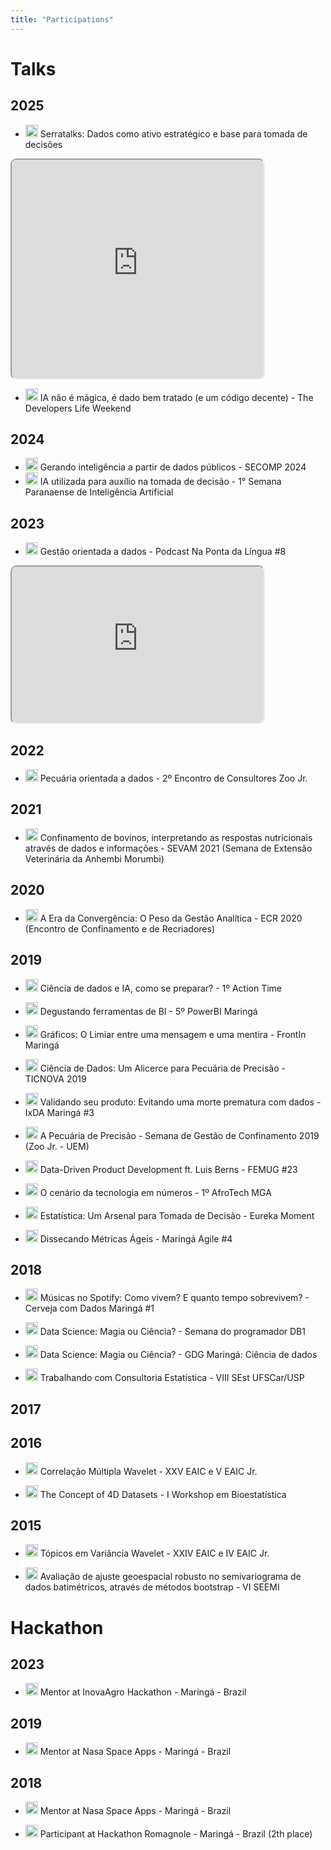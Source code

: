 ```yaml
---
title: "Participations"
---
```


# Talks

## 2025

-   ![](images/bra.png){width="20"} Serratalks: Dados como ativo estratégico e base para tomada de decisões

```{=html}
<iframe style="border-radius:10px" src="https://www.youtube.com/embed/dlg8rm1hFTA" width="80%" height="350" frameBorder="10" allowfullscreen="" allow="autoplay; clipboard-write; encrypted-media; fullscreen; picture-in-picture" loading="lazy"></iframe>
```

-   ![](images/bra.png){width="20"} IA não é mágica, é dado bem tratado (e um código decente) - The Developers Life Weekend

## 2024

-   ![](images/bra.png){width="20"} Gerando inteligência a partir de dados públicos - SECOMP 2024
-   ![](images/bra.png){width="20"} IA utilizada para auxílio na tomada de decisão - 1° Semana Paranaense de Inteligência Artificial

## 2023

-   ![](images/bra.png){width="20"} Gestão orientada a dados - Podcast Na Ponta da Língua #8

```{=html}
<iframe style="border-radius:10px" src="https://open.spotify.com/embed/episode/2yGOaRhg8LgYEh5tFOwjni?utm_source=generator" width="80%" height="250" frameBorder="10" allowfullscreen="" allow="autoplay; clipboard-write; encrypted-media; fullscreen; picture-in-picture" loading="lazy"></iframe>
```

## 2022

-   ![](images/bra.png){width="20"} Pecuária orientada a dados - 2º Encontro de Consultores Zoo Jr.

## 2021

-   ![](images/bra.png){width="20"} Confinamento de bovinos, interpretando as respostas nutricionais através de dados e informações - SEVAM 2021 (Semana de Extensão Veterinária da Anhembi Morumbi)

## 2020

-   ![](images/bra.png){width="20"} A Era da Convergência: O Peso da Gestão Analítica - ECR 2020 (Encontro de Confinamento e de Recriadores)

## 2019

-   ![](images/bra.png){width="20"} Ciência de dados e IA, como se preparar? - 1º Action Time

-   ![](images/bra.png){width="20"} Degustando ferramentas de BI - 5º PowerBI Maringá

-   ![](images/bra.png){width="20"} Gráficos: O Limiar entre uma mensagem e uma mentira - FrontIn Maringá

-   ![](images/bra.png){width="20"} Ciência de Dados: Um Alicerce para Pecuária de Precisão - TICNOVA 2019

-   ![](images/bra.png){width="20"} Validando seu produto: Evitando uma morte prematura com dados - IxDA Maringá #3

-   ![](images/bra.png){width="20"} A Pecuária de Precisão - Semana de Gestão de Confinamento 2019 (Zoo Jr. - UEM)

-   ![](images/bra.png){width="20"} Data-Driven Product Development ft. Luis Berns - FEMUG #23

-   ![](images/bra.png){width="20"} O cenário da tecnologia em números - 1º AfroTech MGA

-   ![](images/bra.png){width="20"} Estatística: Um Arsenal para Tomada de Decisão - Eureka Moment

-   ![](images/bra.png){width="20"} Dissecando Métricas Ágeis - Maringá Agile #4

## 2018

-   ![](images/bra.png){width="20"} Músicas no Spotify: Como vivem? E quanto tempo sobrevivem? - Cerveja com Dados Maringá #1

-   ![](images/bra.png){width="20"} Data Science: Magia ou Ciência? - Semana do programador DB1

-   ![](images/bra.png){width="20"} Data Science: Magia ou Ciência? - GDG Maringá: Ciência de dados

-   ![](images/bra.png){width="20"} Trabalhando com Consultoria Estatística - VIII SEst UFSCar/USP

## 2017

## 2016

-   ![](images/bra.png){width="20"} Correlação Múltipla Wavelet - XXV EAIC e V EAIC Jr.

-   ![](images/usa-01.png){width="20"} The Concept of 4D Datasets - I Workshop em Bioestatística

## 2015

-   ![](images/bra.png){width="20"} Tópicos em Variância Wavelet - XXIV EAIC e IV EAIC Jr.

-   ![](images/bra.png){width="20"} Avaliação de ajuste geoespacial robusto no semivariograma de dados batimétricos, através de métodos bootstrap - VI SEEMI

# Hackathon

## 2023

-   ![](images/bra.png){width="20"} Mentor at InovaAgro Hackathon - Maringá - Brazil

## 2019

-   ![](images/bra.png){width="20"} Mentor at Nasa Space Apps - Maringá - Brazil

## 2018

-   ![](images/bra.png){width="20"} Mentor at Nasa Space Apps - Maringá - Brazil

-   ![](images/bra.png){width="20"} Participant at Hackathon Romagnole - Maringá - Brazil (2th place)
